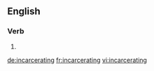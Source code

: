 ==English==

===Verb===
{{head|en|present participle}}

# {{present participle of|incarcerate|lang=en}}

[[de:incarcerating]]
[[fr:incarcerating]]
[[vi:incarcerating]]